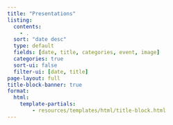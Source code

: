 ```yaml
---
title: "Presentations"
listing:
  contents:
    - .
  sort: "date desc"
  type: default
  fields: [date, title, categories, event, image]
  categories: true
  sort-ui: false
  filter-ui: [date, title]
page-layout: full
title-block-banner: true
format:
  html:
    template-partials:
        - resources/templates/html/title-block.html
---
```

<br>
<br>
